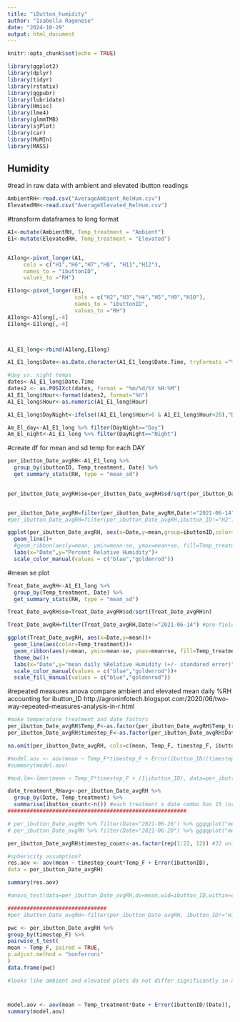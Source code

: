 ---
title: "iButton_humidity"
author: "Isabella Ragonese"
date: "2024-10-29"
output: html_document
---

```{r setup, include=FALSE}
knitr::opts_chunk$set(echo = TRUE)
```


```{r}
library(ggplot2)
library(dplyr)
library(tidyr)
library(rstatix)
library(ggpubr)
library(lubridate)
library(Hmisc)
library(lme4)
library(glmmTMB)
library(sjPlot)
library(car)
library(MuMIn)
library(MASS)
```

## Humidity

#read in raw data with ambient and elevated ibutton readings
```{r}
AmbientRH<-read.csv("AverageAmbient_RelHum.csv")
ElevatedRH<-read.csv("AverageElevated_RelHum.csv")
```

#transform dataframes to long format
```{r}
A1<-mutate(AmbientRH, Temp_treatment = "Ambient")
E1<-mutate(ElevatedRH, Temp_treatment = "Elevated")


A1long<-pivot_longer(A1,
     cols = c("H1","H6","H7","H8", "H11","H12"),
     names_to = "ibuttonID",
     values_to ="RH")

E1long<-pivot_longer(E1,
                     cols = c("H2","H3","H4","H5","H9","H10"),
                     names_to = "ibuttonID",
                     values_to ="RH")
A1long<-A1long[,-4]
E1long<-E1long[,-4]



A1_E1_long<-rbind(A1long,E1long)

A1_E1_long$Date<-as.Date.character(A1_E1_long$Date.Time, tryFormats ="%m/%d/%Y %H:%M")

#day vs. night temps 
dates<-A1_E1_long$Date.Time
dates2 <- as.POSIXct(dates, format = "%m/%d/%Y %H:%M")
A1_E1_long$Hour<-format(dates2, format="%H")
A1_E1_long$Hour<-as.numeric(A1_E1_long$Hour)

A1_E1_long$DayNight<-ifelse((A1_E1_long$Hour>6 & A1_E1_long$Hour<20),"Day","Night") #7am-7pm

Am_El_day<-A1_E1_long %>% filter(DayNight=="Day")
Am_El_night<-A1_E1_long %>% filter(DayNight=="Night")

```

#create df for mean and sd temp for each DAY
```{r}
per_ibutton_Date_avgRH<-A1_E1_long %>%
  group_by(ibuttonID, Temp_treatment, Date) %>%
  get_summary_stats(RH, type = "mean_sd")
  

per_ibutton_Date_avgRH$se=per_ibutton_Date_avgRH$sd/sqrt(per_ibutton_Date_avgRH$n)


per_ibutton_Date_avgRH=filter(per_ibutton_Date_avgRH,Date!="2021-06-14")
#per_ibutton_Date_avgRH=filter(per_ibutton_Date_avgRH,ibutton_ID!="H2")

ggplot(per_ibutton_Date_avgRH, aes(x=Date,y=mean,group=ibuttonID,color=Temp_treatment))+
  geom_line()+
  #geom_ribbon(aes(y=mean, ymin=mean-se, ymax=mean+se, fill=Temp_treatment), alpha=.2)+
  labs(x="Date",y="Percent Relative Humidity")+
  scale_color_manual(values = c("blue","goldenrod"))

```

#mean se plot
```{r}
Treat_Date_avgRH<-A1_E1_long %>%
  group_by(Temp_treatment, Date) %>%
  get_summary_stats(RH, type = "mean_sd")

Treat_Date_avgRH$se=Treat_Date_avgRH$sd/sqrt(Treat_Date_avgRH$n)

Treat_Date_avgRH=filter(Treat_Date_avgRH,Date!="2021-06-14") #pre-field date

ggplot(Treat_Date_avgRH, aes(x=Date,y=mean))+
  geom_line(aes(color=Temp_treatment))+
  geom_ribbon(aes(y=mean, ymin=mean-se, ymax=mean+se, fill=Temp_treatment), alpha=0.3)+
  theme_bw()+
  labs(x="Date",y="mean daily %Relative Humidity (+/- standared error)")+
  scale_color_manual(values = c("blue","goldenrod"))+
  scale_fill_manual(values = c("blue","goldenrod"))
```


#repeated measures anova compare ambient and elevated mean daily %RH accounting for ibutton_ID
http://agroninfotech.blogspot.com/2020/06/two-way-repeated-measures-analysis-in-r.html  
```{r}
#make temperature treatment and date factors
per_ibutton_Date_avgRH$Temp_F<-as.factor(per_ibutton_Date_avgRH$Temp_treatment)#2 temps
per_ibutton_Date_avgRH$timestep_F<-as.factor(per_ibutton_Date_avgRH$Date) #22 days

na.omit(per_ibutton_Date_avgRH, cols=c(mean, Temp_F, timestep_F, ibutton_ID))

#model.aov <- aov(mean ~ Temp_F*timestep_F + Error(ibutton_ID/(timestep_F)), data=per_ibutton_Date_avgRH) #each ibutton only experienced either Elevated or Ambient temps...
#summary(model.aov)

#mod.lm<-lmer(mean ~ Temp_F*timestep_F + (1|ibutton_ID), data=per_ibutton_Date_avgRH)

date_treatment_RHavg<-per_ibutton_Date_avgRH %>% 
  group_by(Date, Temp_treatment) %>% 
  summarise(ibutton_count<-n()) #each treatment x date combo has 15 (or 14 -->remove h1 and h2) temperature measures...
########################################################

# per_ibutton_Date_avgRH %>% filter(Date<"2021-06-26") %>% ggqqplot("mean", facet.by = "timestep_F")
# per_ibutton_Date_avgRH %>% filter(Date>"2021-06-20") %>% ggqqplot("mean", facet.by = "timestep_F")

per_ibutton_Date_avgRH$timestep_count<-as.factor(rep(1:22, 12)) #22 unique days; 12 ibuttons

#sphericity assumption?
res.aov <- aov(mean ~ timestep_count*Temp_F + Error(ibuttonID),
data = per_ibutton_Date_avgRH)

summary(res.aov)

#anova_test(data=per_ibutton_Date_avgRH,dv=mean,wid=ibutton_ID,within=c("Temp_F","timestep_F")) #tries to cbind for some reason...

###############################
#per_ibutton_Date_avgRH<-filter(per_ibutton_Date_avgRH, ibutton_ID!="H1") #remove H2 and H1 to make even ambient and elevated plots

pwc <- per_ibutton_Date_avgRH %>%
group_by(timestep_F) %>%
pairwise_t_test(
mean ~ Temp_F, paired = TRUE,
p.adjust.method = "bonferroni"
)
data.frame(pwc)

#looks like ambient and elevated plots do not differ significantly in average %RH for any of the days

```

#
```{r}
model.aov <- aov(mean ~ Temp_treatment*Date + Error(ibuttonID/(Date)), data=per_ibutton_Date_avgRH)
summary(model.aov)

```


